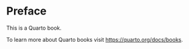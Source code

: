 # Preface {.unnumbered}

This is a Quarto book.

To learn more about Quarto books visit <https://quarto.org/docs/books>.

